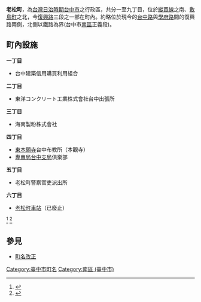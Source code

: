 {{japanese|japanese=老松町|kana=おいまつちょう|romaji=Oimatsuchō}}
'''老松町'''，為[[台灣日治時期|台灣日治時期]][[台中市|台中市]]之行政區，共分一至九丁目，位於[[縱貫線_(鐵路)|縱貫線]]之南、[[敷島町|敷島町]]之北，今[[復興路_(台中市區)|復興路]]三段之一部在町內。約略位於現今的[[台中路|台中路]]與[[學府路|學府路]]間的復興路兩側，北側以鐵路為界(台中市[[南區_(臺中市)|南區]]正義段)。

==町內設施==
'''一丁目'''
* 台中建築信用購買利用組合

'''二丁目'''
* 東洋コンクリート工業株式會社台中出張所

'''三丁目'''
* 海南製粉株式會社

'''四丁目'''
* [[東本願寺|東本願寺]]台中布教所（本觀寺）
* [[台中文化創意產業園區|專賣局台中支局]]俱樂部

'''五丁目'''
* 老松町警察官吏派出所

'''六丁目'''
* [[老松町車站|老松町車站]]（已廢止）
<ref>{{cite book |author1=臺灣總督府交通局遞信部 |title=臺中州電話帖 |date=1937-09-30}}</ref>
<ref>{{cite book |author1=臺中市役所勸業課 |title=臺中市商工人名錄 |date=1939-06-30}}</ref>

==參見==
*[[町名改正|町名改正]]

{{reflist}}
{{臺中市舊町名}}
[[Category:臺中市町名|Category:臺中市町名]]
[[Category:南區_(臺中市)|Category:南區 (臺中市)]]